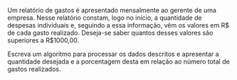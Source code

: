 <!-- Contagem e porcentagem em relatório de gastos  -->
::: {#exr-0034}
Um relatório de gastos é apresentado mensalmente ao gerente de uma empresa. Nesse relatório constam, logo no início, a quantidade de despesas individuais e, seguindo a essa informação, vêm os valores em R$ de cada gasto realizado. Deseja-se saber quantos desses valores são superiores a R$1000,00.

Escreva um algoritmo para processar os dados descritos e apresentar a quantidade desejada e a porcentagem desta em relação ao número total de gastos realizados.
:::